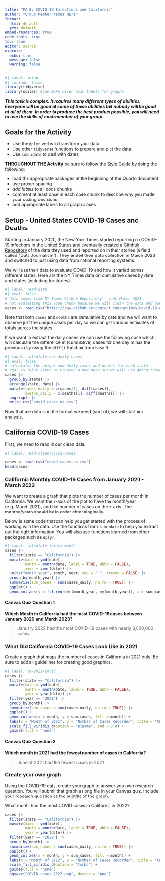 ```yaml
---
title: "PA 8: COVID-19 Infections and California"
author: "Group Member Names HEre"
format: 
  html: default
  gfm: default
embed-resources: true
code-tools: true
toc: true
editor: source
execute: 
  echo: true
  message: false
  warning: false
---
```


```r
#| label: setup
#| include: false
library(tidyverse)
library(scales) #can make nicer axis labels for graphs
```


***This task is complex. It requires many different types of abilities. Everyone will be good at some of these abilities but nobody will be good at all of them. In order to produce the best product possible, you will need to use the skills of each member of your group.***

<!-- The person who **had** the most relaxing Spring Break starts as the Developer (typing and listening to instructions from the Coder)!  -->


## Goals for the Activity  

- Use the `dplyr` verbs to transform your data  
- Use other `tidyverse` functions to prepare and plot the data  
- Use `lubridate` to deal with dates  


**THROUGHOUT THE Activity** be sure to follow the Style Guide by doing the following:  

- load the appropriate packages at the beginning of the Quarto document  
- use proper spacing  
- *add labels* to all code chunks  
- comment at least once in each code chunk to describe why you made your coding decisions  
- add appropriate labels to all graphic axes  



## Setup - United States COVID-19 Cases and Deaths
Starting in January 2020, the New York Times started reporting on COVID-19 infections in the United States and eventually created a [Githhub Repository](https://github.com/nytimes/covid-19-data/) of the data they used and reported on in their stories (a field called "Data Journalism"). They ended their data collection in March 2023 and switched to just using data from national reporting systems. 

We will use their data to evaluate COVID-19 and how it varied across different states. Here are the NY Times data on cumulative cases by date and states (including territories).
```r
#| label: read-data
#| eval: false
# data comes from NY Times GitHub Repository - ends March 2023
# not evaluating this code chunk because we will clean the data and use the clean data set
cases <- read_csv("https://raw.githubusercontent.com/nytimes/covid-19-data/master/us-states.csv")
```

Note that both `cases` and `deaths` are cumulative by date and we will want to observe just the unique cases per day so we can get various estimates of totals across the states.  

If we want to extract the daily cases we can use the following code which will calculate the difference in (cumulative) cases for one day minus the previous day using the `diff()` function from `base` R.  

```r
#| label: calculate-new-daily-cases
#| eval: false
# calculates the unique new daily cases and deaths for each state
# eval is false since we created a new data set we will use going forward
cases |> 
  group_by(state) |> 
  arrange(state, date) |> 
  mutate(cases_daily = c(cases[1], diff(cases)),
         deaths_daily = c(deaths[1], diff(deaths))) |> 
  ungroup() |> 
  write_csv("covid_cases_us.csv")
```

Now that are data is in the format we need (sort of), we will start our analysis.  

## California COVID-19 Cases

First, we need to read in our clean data.

```r
#| label: read-clean-covid-cases

cases <- read_csv("covid_cases_us.csv")
head(cases)
```



### California Monthly COVID-19 Cases from January 2020 - March 2023

We want to create a graph that plots the number of cases per month in California.  We want the x-axis of the plot to have the month/year (e.g. March 2021), and the number of cases on the y-axis. The months/years should be in order chronologically.

Below is some code that can help you get started with the process of working with the data. Use the functions from `lubridate` to help you extract out the right information. You will also use functions learned from other packages such as `dplyr`. 

```r
#| label: calculate-totals-month
cases |> 
  filter(state == "California") |> 
  mutate(date = ymd(date),
         month = month(date, label = TRUE, abbr = FALSE),
         year = year(date)) |> 
  unite("month_year", month, year, sep = " ", remove = FALSE) |>
  group_by(month_year) |> 
  summarize(sum_cases = sum(cases_daily, na.rm = TRUE)) |> 
  ggplot() +
  geom_col(aes(y = fct_reorder(month_year, my(month_year)), x = sum_cases)) 
```


#### Canvas Quiz Question 1

**Which Month in California had the most COVID-19 cases between January 2020 and March 2023?**

> January 2022 had the most COVID-19 cases with nearly 3,000,000 cases. 


<!-- Swap roles -- Developer becomes Coder, Coder becomes Developer! -->


### What Did California COVID-19 Cases Look Like in  2021

Create a graph that maps the number of cases in California in 2021 only. Be sure to add all guidelines for creating good graphics. 


```r
#| label: ca-2021-covid
cases |> 
  filter(state == "California") |>
  mutate(date = ymd(date),
         month = month(date, label = TRUE, abbr = FALSE),
         year = year(date)) |> 
  filter(year == "2021") |>
  group_by(month) |> 
  summarize(sum_cases = sum(cases_daily, na.rm = TRUE)) |> 
  ggplot() +
  geom_col(aes(x = month, y = sum_cases, fill = month)) +
  labs(x = "Month of 2021", y = "Number of Cases Recorded", title = "COVID Cases in California in 2021") +
  scale_fill_viridis_d(option = "plasma", end = 0.8) +
  guides(fill = "none")
```


#### Canvas Quiz Question 2

**Which month in 2021 had the fewest number of cases in California?**

> June of 2021 had the fewest cases in 2021

<!-- Swap roles -- Developer becomes Coder, Coder becomes Developer! -->


### Create your own graph

Using the COVID-19 data, create your graph to answer you own research question. You will submit that graph as png file in your Canvas quiz. Include your research question as the subtitle of the graph.  

What month had the most COVID cases in California in 2022?

```r
cases |> 
  filter(state == "California") |>
  mutate(date = ymd(date),
         month = month(date, label = TRUE, abbr = FALSE),
         year = year(date)) |> 
  filter(year == "2022") |>
  group_by(month) |> 
  summarize(sum_cases = sum(cases_daily, na.rm = TRUE)) |> 
  ggplot() +
  geom_col(aes(x = month, y = sum_cases, fill = month)) +
  labs(x = "Month of 2022", y = "Number of Cases Recorded", title = "COVID Cases in California in 2022", subtitle = "What month had the most COVID cases in California in 2022?") +
  scale_fill_viridis_d(option = "turbo") +
  guides(fill = "none") 
  ggsave("COVID_cases_2022.png", device = "png")
```

